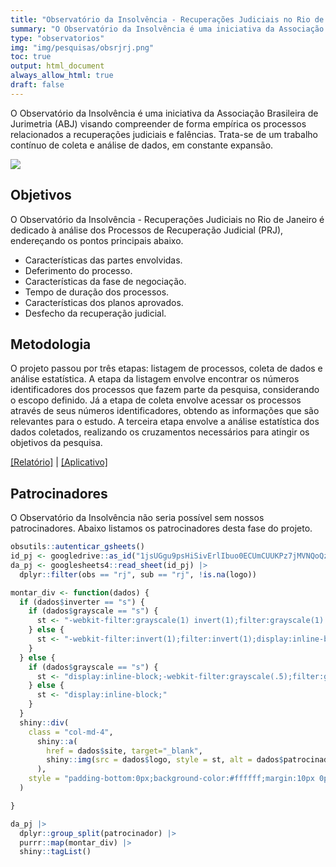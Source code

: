 ```yaml
---
title: "Observatório da Insolvência - Recuperações Judiciais no Rio de Janeiro"
summary: "O Observatório da Insolvência é uma iniciativa da Associação Brasileira de Jurimetria (ABJ) visando compreender de forma empírica os processos relacionados a recuperações judiciais e falências. Trata-se de um trabalho contínuo de coleta e análise de dados, em constante expansão."
type: "observatorios"
img: "img/pesquisas/obsrjrj.png"
toc: true
output: html_document
always_allow_html: true
draft: false
---
```


O Observatório da Insolvência é uma iniciativa da Associação Brasileira de Jurimetria (ABJ) visando compreender de forma empírica os processos relacionados a recuperações judiciais e falências. Trata-se de um trabalho contínuo de coleta e análise de dados, em constante expansão.

![](/img/pesquisas/obsrjrj.png)

## Objetivos

O Observatório da Insolvência - Recuperações Judiciais no Rio de Janeiro é dedicado à análise dos Processos de Recuperação Judicial (PRJ), endereçando os pontos principais abaixo.

- Características das partes envolvidas.
- Deferimento do processo.
- Características da fase de negociação.
- Tempo de duração dos processos.
- Características dos planos aprovados.
- Desfecho da recuperação judicial.

## Metodologia

O projeto passou por três etapas: listagem de processos, coleta de dados e análise estatística. A etapa da listagem envolve encontrar os números identificadores dos processos que fazem parte da pesquisa, considerando o escopo definido. Já a etapa de coleta envolve acessar os processos através de seus números identificadores, obtendo as informações que são relevantes para o estudo. A terceira etapa envolve a análise estatística dos dados coletados, realizando os cruzamentos necessários para atingir os objetivos da pesquisa.



<a href="https://abjur.github.io/obsRJRJ/relatorio/index.html">[Relatório]</a>
| <a href="https://abjur.shinyapps.io/obsRJRJ/">[Aplicativo]</a>

## Patrocinadores
<p>O Observatório da Insolvência não seria possível sem nossos patrocinadores. Abaixo listamos os patrocinadores desta fase do projeto.</p>

<div class="row" style="align:center;">

```r

obsutils::autenticar_gsheets()
id_pj <- googledrive::as_id("1jsUGgu9psHiSivErlIbuo0ECUmCUUKPz7jMVNQoQzIQ")
da_pj <- googlesheets4::read_sheet(id_pj) |>
  dplyr::filter(obs == "rj", sub == "rj", !is.na(logo))

montar_div <- function(dados) {
  if (dados$inverter == "s") {
    if (dados$grayscale == "s") {
      st <- "-webkit-filter:grayscale(1) invert(1);filter:grayscale(1) invert(1);display:inline-block;"
    } else {
      st <- "-webkit-filter:invert(1);filter:invert(1);display:inline-block;"
    }
  } else {
    if (dados$grayscale == "s") {
      st <- "display:inline-block;-webkit-filter:grayscale(.5);filter:grayscale(.5);"
    } else {
      st <- "display:inline-block;"
    }
  }
  shiny::div(
    class = "col-md-4",
      shiny::a(
        href = dados$site, target="_blank",
        shiny::img(src = dados$logo, style = st, alt = dados$patrocinador)
      ),
    style = "padding-bottom:0px;background-color:#ffffff;margin:10px 0px 0px 0px;min-height:200px;display:flex;justify-content:center;align-items:center;"
  )

}

da_pj |>
  dplyr::group_split(patrocinador) |>
  purrr::map(montar_div) |>
  shiny::tagList()
```
</div>





